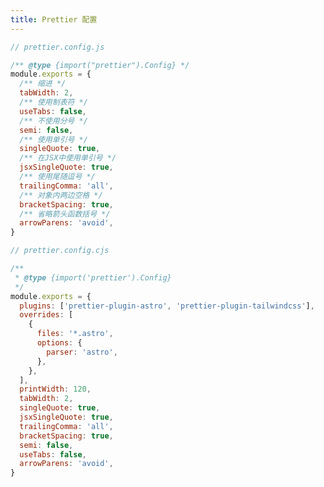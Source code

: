 ```yaml
---
title: Prettier 配置
---
```



<Tabs>
<TabItem label="React 项目">

```javascript
// prettier.config.js

/** @type {import("prettier").Config} */
module.exports = {
  /** 缩进 */
  tabWidth: 2,
  /** 使用制表符 */
  useTabs: false,
  /** 不使用分号 */
  semi: false,
  /** 使用单引号 */
  singleQuote: true,
  /** 在JSX中使用单引号 */
  jsxSingleQuote: true,
  /** 使用尾随逗号 */
  trailingComma: 'all',
  /** 对象内两边空格 */
  bracketSpacing: true,
  /** 省略箭头函数括号 */
  arrowParens: 'avoid',
}
```

</TabItem>

<TabItem label="Astro 项目">

```javascript
// prettier.config.cjs

/**
 * @type {import('prettier').Config}
 */
module.exports = {
  plugins: ['prettier-plugin-astro', 'prettier-plugin-tailwindcss'],
  overrides: [
    {
      files: '*.astro',
      options: {
        parser: 'astro',
      },
    },
  ],
  printWidth: 120,
  tabWidth: 2,
  singleQuote: true,
  jsxSingleQuote: true,
  trailingComma: 'all',
  bracketSpacing: true,
  semi: false,
  useTabs: false,
  arrowParens: 'avoid',
}
```

</TabItem>

</Tabs>
